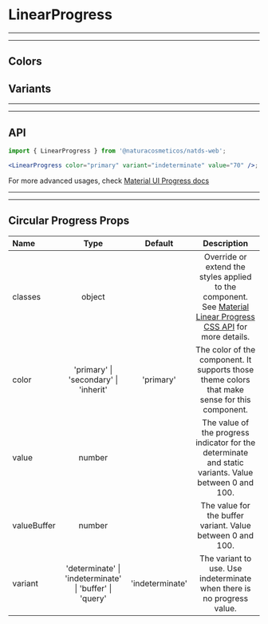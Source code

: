 
# LinearProgress

---

---

## Colors

<Provider theme={themes.natura.light}>
  <ComponentWithLabel componentList={colors} itemsPerRow={1} />
</Provider>

## Variants

<Provider theme={themes.natura.light}>
  <ComponentWithLabel componentList={variants} itemsPerRow={1} />
</Provider>

---

---

## API

```jsx highlight-line="2"
import { LinearProgress } from '@naturacosmeticos/natds-web';

<LinearProgress color="primary" variant="indeterminate" value="70" />;
```

For more advanced usages, check [Material UI Progress docs](https://material-ui.com/pt/components/progress/)

---

---

## Circular Progress Props

| Name        |                          Type                           |     Default     |                                                                            Description                                                                             |
| :---------- | :-----------------------------------------------------: | :-------------: | :----------------------------------------------------------------------------------------------------------------------------------------------------------------: |
| classes     |                         object                          |                 | Override or extend the styles applied to the component. See [Material Linear Progress CSS API](https://material-ui.com/api/linear-progress/#css) for more details. |
| color       |          'primary' \| 'secondary' \| 'inherit'          |    'primary'    |                                   The color of the component. It supports those theme colors that make sense for this component.                                   |
| value       |                         number                          |                 |                               The value of the progress indicator for the determinate and static variants. Value between 0 and 100.                                |
| valueBuffer |                         number                          |                 |                                                     The value for the buffer variant. Value between 0 and 100.                                                     |
| variant     | 'determinate' \| 'indeterminate' \| 'buffer' \| 'query' | 'indeterminate' |                                               The variant to use. Use indeterminate when there is no progress value.                                               |
